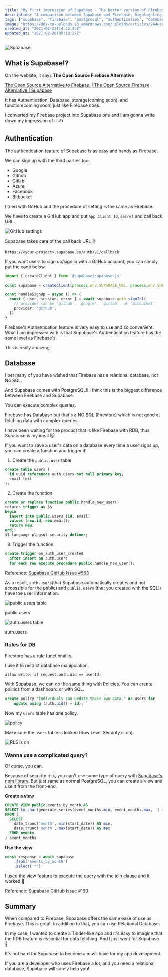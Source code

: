 ```yaml
---
title: "My first impression of Supabase - The better version of Firebase!?"
description: "A comparison between Supabase and Firebase, highlighting the key features and benefits of Supabase."
tags: ["supabase", "firebase", "postgresql", "authentication", "database"]
image: "https://dev-to-uploads.s3.amazonaws.com/uploads/articles/244wzn2n8a607u52djii.jpg"
created_at: "2021-02-22T14:32:45Z"
updated_at: "2021-02-26T09:18:27Z"
---
```


<Image 
  src="https://dev-to-uploads.s3.amazonaws.com/uploads/articles/244wzn2n8a607u52djii.jpg" 
  alt="Supabase" 
  width={800} 
  height={400} 
/>

## What is Supabase!?

On the website, it says **The Open Source Firebase Alternative**

[The Open Source Alternative to Firebase. | The Open Source Firebase Alternative | Supabase](https://supabase.io/)

It has Authentication, Database, storage(coming soon), and function(coming soon) just like Firebase does.

I converted my Firebase project into Supabase one and I am gonna write down my impression of it ✍️

## Authentication

The authentication feature of Supabase is as easy and handy as Firebase.

We can sign up with the third parties too.

* Google
* Github
* Gitlab
* Azure
* Facebook
* Bitbucket

I tried with GitHub and the procedure of setting is the same as Firebase.

We have to create a GitHub app and put `App Client Id`, `secret` and call back URL.

<Image 
  src="https://dev-to-uploads.s3.amazonaws.com/uploads/articles/f2w8eydrcnvmujjt5x6d.png" 
  alt="GitHub settings" 
  width={700} 
  height={400} 
/>

Supabase takes care of the call back URL ✌️

```
https://<your-project>.supabase.co/auth/v1/callback
```

If you want users to sign up/sign in with a GitHub account, you can simply put the code below.

```typescript
import { createClient } from '@supabase/supabase-js'

const supabase = createClient(process.env.SUPABASE_URL, process.env.SUPABASE_ANON_KEY)

const handleSignUp = async () => {
  const { user, session, error } = await supabase.auth.signIn({
    // provider can be 'github', 'google', 'gitlab', or 'bitbucket'
    provider: 'github',
  })
}
```

Firebase's Authentication feature is very easy to use and so convenient.
What I am impressed with is that Supabase's Authentication feature has the same level as Firebase's.

This is really amazing.

## Database

I bet many of you have wished that Firebase has a relational database, not No SQL.

And Supabase comes with PostgreSQL!!
I think this is the biggest difference between Firebase and Supabase.

You can execute complex queries.

Firebase has Database but that's a NO SQL (Firestore) which is not good at fetching data with complex queries.

I have been waiting for the product that is like Firebase with RDB, thus Supabase is my ideal 😻

If you want to save a user's data on a database every time a user signs up, you can create a function and trigger it!

1. Create the `public.user` table

```sql
create table users (
  id uuid references auth.users not null primary key,
  email text
);
```

2. Create the function

```sql
create or replace function public.handle_new_user() 
returns trigger as $$
begin
  insert into public.users (id, email)
  values (new.id, new.email);
  return new;
end;
$$ language plpgsql security definer;
```

3. Trigger the function

```sql
create trigger on_auth_user_created
  after insert on auth.users
  for each row execute procedure public.handle_new_user();
```

Reference: [Supabase GitHub Issue #563](https://github.com/supabase/supabase/issues/563#issuecomment-772954907)

As a result, `auth.users`(that Supabase automatically creates and not accessible for the public)  and `publis.users` (that you created with the SQL!) have the user information.

<Image 
  src="https://dev-to-uploads.s3.amazonaws.com/uploads/articles/rxr70sftyn7xl2n53ubk.png" 
  alt="public.users table" 
  width={700} 
  height={300} 
/>
<Caption>public.users</Caption>

<Image 
  src="https://dev-to-uploads.s3.amazonaws.com/uploads/articles/alxmhvbp61bsmfjefbz9.png" 
  alt="auth.users table" 
  width={700} 
  height={300} 
/>
<Caption>auth.users</Caption>

### Rules for DB

Firestore has a rule functionality.

I use it to restrict database manipulation.

```
allow write: if request.auth.uid == userId;
```

With Supabase, we can do the same thing with [Policies](https://supabase.io/docs/guides/auth#policies).
You can create politics from a dashboard or with SQL.

```sql
create policy "Individuals can update their own data." on users for
    update using (auth.uid() = id);
```

Now my `users` table has one policy.

<Image 
  src="https://dev-to-uploads.s3.amazonaws.com/uploads/articles/ejtc3sg203fq2z4amco6.png" 
  alt="policy" 
  width={700} 
  height={300} 
/>

Make sure the `users` table is locked (Row Level Security is on).

<Image 
  src="https://dev-to-uploads.s3.amazonaws.com/uploads/articles/3g7a0s5r9drrlojv8d6s.png" 
  alt="RLS is on" 
  width={700} 
  height={300} 
/>

### Wanna use a complicated query?

Of curse, you can.

Because of security risk, you can't use some type of query with [Supabase's npm library](https://www.npmjs.com/package/@supabase/supabase-js).
But just same as normal PostgreSQL, you can create a view and use it from the front-end.

**Create a view**

```sql
CREATE VIEW public.events_by_month AS
SELECT to_char(generate_series(event_months.min, event_months.max, '1 month'), 'Mon-YY') AS months
FROM (
  SELECT
    date_trunc('month', min(start_date)) AS min,
    date_trunc('month', max(start_date)) AS max
  FROM events
) event_months
```

**Use the view**

```typescript
const response = await supabase
    .from('events_by_month')
    .select('*')
```

I used the view feature to execute the query with the join clause and it worked 🤩

Reference: [Supabase GitHub Issue #190](https://github.com/supabase/supabase/issues/190#issuecomment-689591527)

## Summary

When compared to Firebase, Supabase offers the same ease of use as Firebase. This is great.
In addition to that, you can use Relational Database.

In my case, I wanted to create a Tinder-like app and it's easy to imagine that the RDB feature is essential for data fetching. And I just went for Supabase 🚀

It's not hard for Supabase to become a must-have for my app development.

If you are a developer who uses Firebase a lot, and you need a relational database, Supabase will surely help you!
